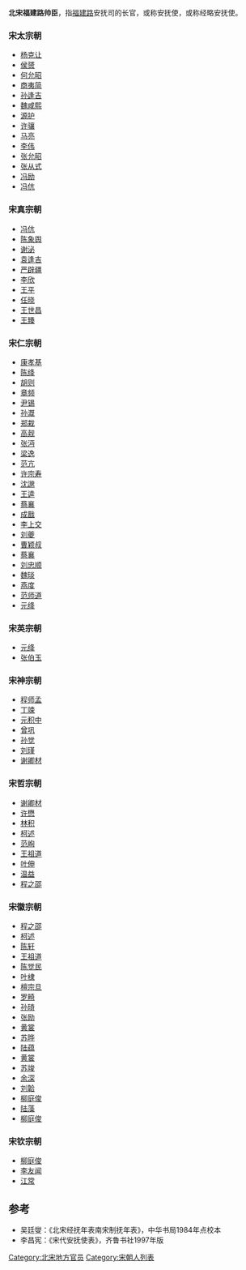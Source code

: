 '''北宋福建路帅臣'''，指[[福建路|福建路]]安抚司的长官，或称安抚使，或称经略安抚使。

===宋太宗朝===
*[[杨克让|杨克让]]
*[[侯赟|侯赟]]
*[[何允昭|何允昭]]
*[[商夷简|商夷简]]
*[[孙逢吉|孙逢吉]]
*[[魏咸熙|魏咸熙]]
*[[源护|源护]]
*[[许骧|许骧]]
*[[马亮|马亮]]
*[[李伟|李伟]]
*[[张允昭|张允昭]]
*[[张从式|张从式]]
*[[冯励|冯励]]
*[[冯伉|冯伉]]
===宋真宗朝===
*[[冯伉|冯伉]]
*[[陈象舆|陈象舆]]
*[[谢泌|谢泌]]
*[[袁逢吉|袁逢吉]]
*[[严辟疆|严辟疆]]
*[[李欣|李欣]]
*[[王平|王平]]
*[[任晓|任晓]]
*[[王世昌|王世昌]]
*[[王臻|王臻]]
===宋仁宗朝===
*[[康孝基|康孝基]]
*[[陈绛|陈绛]]
*[[胡则|胡则]]
*[[章频|章频]]
*[[尹锡|尹锡]]
*[[孙溉|孙溉]]
*[[郑栽|郑栽]]
*[[高觌|高觌]]
*[[张沔|张沔]]
*[[梁逸|梁逸]]
*[[范亢|范亢]]
*[[许宗寿|许宗寿]]
*[[沈邈|沈邈]]
*[[王逵|王逵]]
*[[蔡襄|蔡襄]]
*[[成戬|成戬]]
*[[李上交|李上交]]
*[[刘夔|刘夔]]
*[[曹颖叔|曹颖叔]]
*[[蔡襄|蔡襄]]
*[[刘忠顺|刘忠顺]]
*[[魏琰|魏琰]]
*[[燕度|燕度]]
*[[范师道|范师道]]
*[[元绛|元绛]]
===宋英宗朝===
*[[元绛|元绛]]
*[[张伯玉|张伯玉]]
===宋神宗朝===
*[[程师孟|程师孟]]
*[[丁竦|丁竦]]
*[[元积中|元积中]]
*[[曾巩|曾巩]]
*[[孙觉|孙觉]]
*[[刘瑾|刘瑾]]
*[[谢卿材|谢卿材]]
===宋哲宗朝===
*[[谢卿材|谢卿材]]
*[[许懋|许懋]]
*[[林积|林积]]
*[[柯述|柯述]]
*[[范峋|范峋]]
*[[王祖道|王祖道]]
*[[叶伸|叶伸]]
*[[温益|温益]]
*[[程之邵|程之邵]]
===宋徽宗朝===
*[[程之邵|程之邵]]
*[[柯述|柯述]]
*[[陈轩|陈轩]]
*[[王祖道|王祖道]]
*[[陈觉民|陈觉民]]
*[[叶棣|叶棣]]
*[[檀宗旦|檀宗旦]]
*[[罗畸|罗畸]]
*[[孙琦|孙琦]]
*[[张励|张励]]
*[[黄裳|黄裳]]
*[[苏晔|苏晔]]
*[[陆蕴|陆蕴]]
*[[黄裳|黄裳]]
*[[苏竣|苏竣]]
*[[余深|余深]]
*[[刘韐|刘韐]]
*[[柳庭俊|柳庭俊]]
*[[陆藻|陆藻]]
*[[柳庭俊|柳庭俊]]
===宋钦宗朝===
*[[柳庭俊|柳庭俊]]
*[[李友闻|李友闻]]
*[[江常|江常]]


==参考==
*吴廷燮：《北宋经抚年表南宋制抚年表》，中华书局1984年点校本
*李昌宪：《宋代安抚使表》，齐鲁书社1997年版

[[Category:北宋地方官员|Category:北宋地方官员]]
[[Category:宋朝人列表|Category:宋朝人列表]]